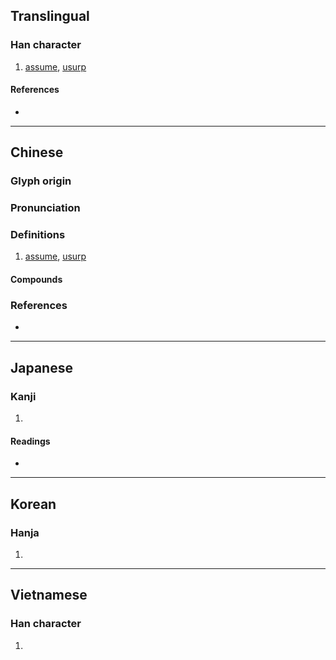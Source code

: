 {{also|僣}}
{{character info/new}}
==Translingual==

===Han character===
{{Han char|rn=9|rad=人|as=12|sn=14|four=25261|canj=OMUA|ids=⿰亻朁}}

# [[assume]], [[usurp]]

====References====
* {{Han ref|kx=0117.260|dkj=01128|dj=0249.100|hdz=10218.050|uh=50ED|ud=20717|bh=B9B0|bd=47536}}

----

==Chinese==
{{zh-forms}}

===Glyph origin===
{{Han etym}}

===Pronunciation===
{{zh-pron
|m=jiàn
|c=zim3,cim3,cim5
|mc=y
|oc=y
|cat=v
}}

===Definitions===
{{zh-hanzi}}

# [[assume]], [[usurp]]

====Compounds====
{{zh-der|僭竊|僭號|僭上偪下|僭坐|僭稱|僭盜|僭妄|僭越|鳩僭鵲巢}}

===References===
* {{R:yue:mfccd}}

----

==Japanese==

===Kanji===
{{ja-kanji|grade=|rs=人12}}

# {{defn|lang=ja|sort=人12}}

====Readings====
* {{ja-readings|on=[[せん]] (sen), [[しん]] (shin)|kun=[[おごる]] (ogoru)}}

----

==Korean==

===Hanja===
{{ko-hanja|hangeul=[[참]]|rv=cham|mr=ch'am}}

# {{defn|lang=ko|sort=人12}}

----

==Vietnamese==

===Han character===
{{vi-hantu|[[tiếm]]|rs=人12}}

# {{defn|lang=vi|sort=人12}}